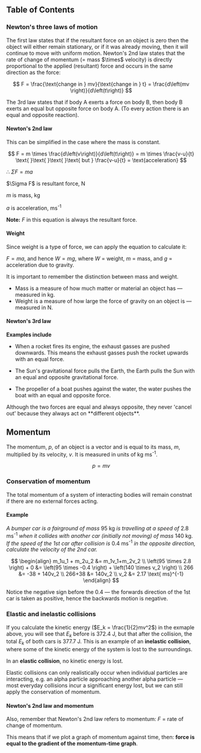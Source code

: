 
## Table of Contents

### Newton's three laws of motion

<Callout emoji="1️⃣">
  The first law states that if the resultant force on an object is zero then the
  object will either remain stationary, or if it was already moving, then it
  will continue to move with uniform motion.
</Callout>

<Callout emoji="2️⃣">
Newton&apos;s 2nd law states that the rate of change of momentum (= mass $\times$ velocity) is directly proportional to the applied (resultant) force and occurs in the same direction as the force:

$$
F = \frac{\text{change in } mv}{\text{change in } t} = \frac{d\left(mv \right)}{d\left(t\right)}
$$

</Callout>

<Callout emoji="3️⃣">
  The 3rd law states that if body A exerts a force on body B, then body B exerts
  an equal but opposite force on body A. (To every action there is an equal and
  opposite reaction).
</Callout>

#### Newton's 2nd law

This can be simplified in the case where the mass is constant.

$$
F = m \times \frac{d\left(v\right)}{d\left(t\right)} = m \times \frac{v-u}{t} \text{ }\text{ }\text{ }\text{ but } \frac{v-u}{t} = \text{acceleration}
$$

&#8756; $\Sigma F = ma$

<Columns left="where, ">
$\Sigma F$ is resultant force, N

$m$ is mass, kg

$a$ is acceleration, ms<sup>-1</sup>

</Columns>

**Note:** $F$ in this equation is always the resultant force.

#### Weight

Since weight is a type of force, we can apply the equation to calculate it:

$F = ma$, and hence $W = mg$, where $W$ = weight, $m$ = mass, and $g$ = acceleration due to gravity.

It is important to remember the distinction between mass and weight.

- Mass is a measure of how much matter or material an object has &mdash; measured in kg.
- Weight is a measure of how large the force of gravity on an object is &mdash; measured in N.

#### Newton's 3rd law

**Examples include**

- When a rocket fires its engine, the exhaust gasses are pushed downwards. This means the exhaust gasses push the rocket upwards with an equal force.

- The Sun&apos;s gravitational force pulls the Earth, the Earth pulls the Sun with an equal and opposite gravitational force.

- The propeller of a boat pushes against the water, the water pushes the boat with an equal and opposite force.

<Callout emoji="💡">
  Although the two forces are equal and always opposite, they never 'cancel out'
  because they always act on **different objects**.
</Callout>

## Momentum

The momentum, $p$, of an object is a vector and is equal to its mass, $m$, multiplied by its velocity, $v$. It is measured in units of kg ms<sup>-1</sup>.

$$
p=mv
$$

### Conservation of momentum

<Callout emoji="✏️">
  The total momentum of a system of interacting bodies will remain constnat if
  there are no external forces acting.
</Callout>

#### Example

_A bumper car is a fairground of mass_ 95 kg _is travelling at a speed of_ 2.8 ms<sup>-1</sup> _when it collides with another car (initially not moving) of mass_ 140 kg. _If the speed of the 1st car after collision is_ 0.4 ms<sup>-1</sup> _in the opposite direction, calculate the velocity of the 2nd car._

$$
\begin{align}
m_1u_1 + m_2u_2 &= m_1v_1+m_2v_2 \\
\left(95 \times 2.8 \right) + 0 &= \left(95 \times -0.4 \right) + \left(140 \times v_2 \right) \\
266 &= -38 + 140v_2 \\
266+38 &= 140v_2 \\
v_2 &= 2.17 \text{ ms}^{-1}
\end{align}
$$

Notice the negative sign before the 0.4 &mdash; the forwards direction of the 1st car is taken as positive, hence the backwards motion is negative.

### Elastic and inelastic collisions

If you calculate the kinetic energy ($E_k = \frac{1}{2}mv^2$) in the exmaple above, you will see that $E_k$ before is 372.4 J, but that after the collision, the total $E_k$ of both cars is 377.7 J. This is an example of an **inelastic collision**, where some of the kinetic energy of the system is lost to the surroundings.

In an **elastic collision**, no kinetic energy is lost.

Elastic collisions can only realistically occur when individual particles are interacting, e.g. an alpha particle approaching another alpha particle &mdash; most everyday collisions incur a significant energy lost, but we can still apply the conservation of momentum.

#### Newton's 2nd law and momentum

Also, remember that Newton's 2nd law refers to momentum: $F$ = rate of change of momentum.

This means that if we plot a graph of momentum against time, then: **force is equal to the gradient of the momentum-time graph**.
